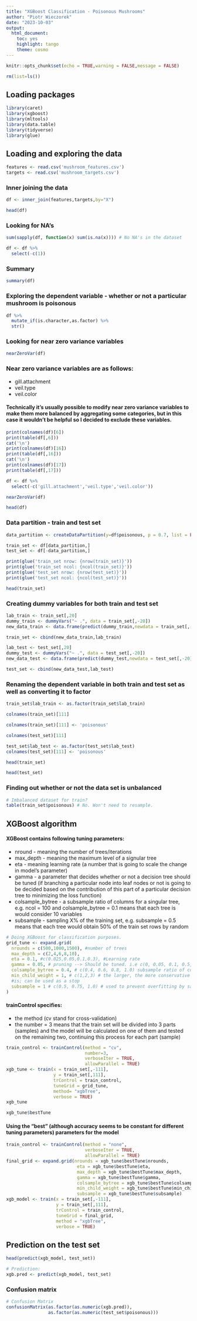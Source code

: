 ---
title: "XGBoost Classification - Poisonous Mushrooms"
author: "Piotr Wieczorek"
date: "2023-10-03"
output: 
  html_document: 
    toc: yes
    highlight: tango
    theme: cosmo
---

```{r setup, include=FALSE}
knitr::opts_chunk$set(echo = TRUE,warning = FALSE,message = FALSE)
```

```{r}
rm(list=ls())
```

## Loading packages

```{r}
library(caret) 
library(xgboost) 
library(mltools)
library(data.table)
library(tidyverse)
library(glue)
```

## Loading and exploring the data

```{r}
features <- read.csv('mushroom_features.csv')
targets <- read.csv('mushroom_targets.csv')
```

### Inner joining the data


```{r}
df <- inner_join(features,targets,by="X")
```

```{r}
head(df)
```
### Looking for NA's
```{r}
sum(sapply(df, function(x) sum(is.na(x)))) # No NA's in the dataset
```
```{r}
df <- df %>%
  select(-c(1))
```

### Summary 

```{r}
summary(df)
```

### Exploring the dependent variable - whether or not a particular mushroom is poisonous

```{r}
df %>%
  mutate_if(is.character,as.factor) %>%
  str()
```

### Looking for near zero variance variables

```{r}
nearZeroVar(df)
```

### Near zero variance variables are as follows:
* gill.attachment
* veil.type
* veil.color

#### Technically it's usually possible to modify near zero variance variables to make them more balanced by aggregating some categories, but in this case it wouldn't be helpful so I decided to exclude these variables.

```{r}
print(colnames(df)[6])
print(table(df[,6]))
cat('\n')
print(colnames(df)[16])
print(table(df[,16]))
cat('\n')
print(colnames(df)[17])
print(table(df[,17]))
```

```{r}
df <- df %>%
  select(-c('gill.attachment','veil.type','veil.color'))
```

```{r}
nearZeroVar(df)
```
```{r}
head(df)
```
### Data partition - train and test set

```{r}
data_partition <- createDataPartition(y=df$poisonous, p = 0.7, list = FALSE)

train_set <- df[data_partition,]
test_set <- df[-data_partition,]

print(glue('train_set nrow: {nrow(train_set)}'))
print(glue('train_set ncol: {ncol(train_set)}'))
print(glue('test_set nrow: {nrow(test_set)}'))
print(glue('test_set ncol: {ncol(test_set)}'))
```
```{r}
head(train_set)
```

### Creating dummy variables for both train and test set

```{r}
lab_train <- train_set[,20]
dummy_train <- dummyVars("~ .", data = train_set[,-20])
new_data_train <- data.frame(predict(dummy_train,newdata = train_set[,-20]))
```

```{r}
train_set <- cbind(new_data_train,lab_train)
```



```{r}
lab_test <- test_set[,20]
dummy_test <- dummyVars("~ .", data = test_set[,-20])
new_data_test <- data.frame(predict(dummy_test,newdata = test_set[,-20]))
```


```{r}
test_set <- cbind(new_data_test,lab_test)
```

### Renaming the dependent variable in both train and test set as well as converting it to factor

```{r}
train_set$lab_train <- as.factor(train_set$lab_train)
```


```{r}
colnames(train_set)[111]
```
```{r}
colnames(train_set)[111] <- 'poisonous'
```


```{r}
colnames(test_set)[111]
```
```{r}
test_set$lab_test <- as.factor(test_set$lab_test)
colnames(test_set)[111] <- 'poisonous'
```


```{r}
head(train_set)
```
```{r}
head(test_set)
```
### Finding out whether or not the data set is unbalanced

```{r}
# Imbalanced dataset for train?
table(train_set$poisonous) # No. Won't need to resample.
```
## XGBoost algorithm

#### XGBoost contains following tuning parameters:
* nround - meaning the number of trees/iterations
* max_depth - meaning the maximum level of a signular tree
* eta - meaning learning rate (a number that is going to scale the change in model's parameter)
* gamma - a parameter that decides whether or not a decision tree should be tuned (if branching a particular node into leaf nodes or not is going to be decided based on the contribution of this part of a particular decision tree to minimizing the loss function)
* colsample_bytree - a subsample ratio of columns for a singular tree, e.g. ncol = 100 and colsample_bytree = 0.1 means that each tree is would consider 10 variables
* subsample - sampling X% of the training set, e.g. subsample = 0.5 means that each tree would obtain 50% of the train set rows by random

```{r}
# Doing XGBoost for classification purposes.
grid_tune <- expand.grid(
  nrounds = c(500,1000,1500), #number of trees
  max_depth = c(2,4,6,8,10),
  eta = 0.1, #c(0.025,0.05,0.1,0.3), #Learning rate
  gamma = 0.05, # pruning --> Should be tuned. i.e c(0, 0.05, 0.1, 0.5, 0.7, 0.9, 1.0)
  colsample_bytree = 0.4, # c(0.4, 0.6, 0.8, 1.0) subsample ratio of columns for tree
  min_child_weight = 1, # c(1,2,3) # the larger, the more conservative the model
  #is; can be used as a stop
  subsample = 1 # c(0.5, 0.75, 1.0) # used to prevent overfitting by sampling X% training
)
```

#### trainControl specifies:
* the method (cv stand for cross-validation)
* the number = 3 means that the train set will be divided into 3 parts (samples) and the model will be calculated on one of them and tested on the remaining two, continuing this process for each part (sample)
```{r}
train_control <- trainControl(method = "cv",
                              number=3,
                              verboseIter = TRUE,
                              allowParallel = TRUE)
xgb_tune <- train(x = train_set[,-111],
                  y = train_set[,111],
                  trControl = train_control,
                  tuneGrid = grid_tune,
                  method= "xgbTree",
                  verbose = TRUE)
xgb_tune
```
```{r}
xgb_tune$bestTune
```

#### Using the "best" (although accuracy seems to be constant for different tuning parameters) parameters for the model

```{r}
train_control <- trainControl(method = "none",
                              verboseIter = TRUE,
                              allowParallel = TRUE)
final_grid <- expand.grid(nrounds = xgb_tune$bestTune$nrounds,
                           eta = xgb_tune$bestTune$eta,
                           max_depth = xgb_tune$bestTune$max_depth,
                           gamma = xgb_tune$bestTune$gamma,
                           colsample_bytree = xgb_tune$bestTune$colsample_bytree,
                           min_child_weight = xgb_tune$bestTune$min_child_weight,
                           subsample = xgb_tune$bestTune$subsample)
xgb_model <- train(x = train_set[,-111],
                   y = train_set[,111],
                   trControl = train_control,
                   tuneGrid = final_grid,
                   method = "xgbTree",
                   verbose = TRUE)
```
## Prediction on the test set

```{r}
head(predict(xgb_model, test_set))
```
```{r}
# Prediction:
xgb.pred <- predict(xgb_model, test_set)
```

### Confusion matrix

```{r}
# Confusion Matrix
confusionMatrix(as.factor(as.numeric(xgb.pred)),
                as.factor(as.numeric(test_set$poisonous)))
```

